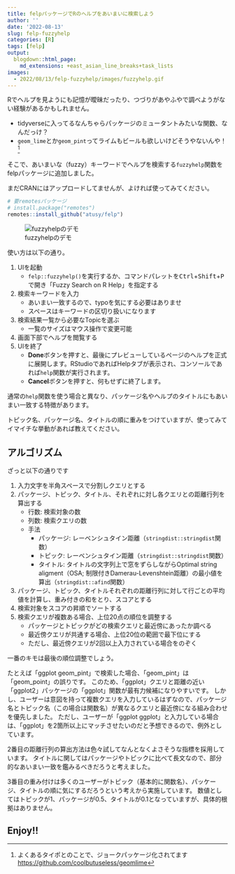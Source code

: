 ```yaml
---
title: felpパッケージでRのヘルプをあいまいに検索しよう
author: ''
date: '2022-08-13'
slug: felp-fuzzyhelp
categories: [R]
tags: [felp]
output:
  blogdown::html_page:
    md_extensions: +east_asian_line_breaks+task_lists
images:
  - 2022/08/13/felp-fuzzyhelp/images/fuzzyhelp.gif
---
```


Rでヘルプを見ようにも記憶が曖昧だったり、つづりがあやふやで調べようがない経験があるかもしれません。

- tidyverseに入ってるなんちゃらパッケージのミュータントみたいな関数、なんだっけ？
- `geom_lime`とか`geom_pint`ってライムもビールも欲しいけどそうやないんや！[^geomlime]

[^geomlime]: よくあるタイポとのことで、ジョークパッケージ化されてます <https://github.com/coolbutuseless/geomlime>


そこで、あいまいな（fuzzy）キーワードでヘルプを検索する`fuzzyhelp`関数をfelpパッケージに追加しました。

まだCRANにはアップロードしてませんが、よければ使ってみてください。

```r
# 要remotesパッケージ
# install.package("remotes")
remotes::install_github("atusy/felp")
```

![fuzzyhelpのデモ](images/fuzzyhelp.gif)

使い方は以下の通り。

1. UIを起動
    - `felp::fuzzyhelp()`を実行するか、コマンドパレットを<kbd>Ctrl</kbd>+<kbd>Shift</kbd>+<kbd>P</kbd>で開き「Fuzzy Search on R Help」を指定する
1. 検索キーワードを入力
    - あいまい一致するので、typoを気にする必要はありませ
    - スペースはキーワードの区切り扱いになります
1. 検索結果一覧から必要なTopicを選ぶ
    - 一覧のサイズはマウス操作で変更可能
1. 画面下部でヘルプを閲覧する
1. UIを終了
    - **Done**ボタンを押すと、最後にプレビューしているページのヘルプを正式に展開します。RStudioであればHelpタブが表示され、コンソールであれば`help`関数が実行されます。
    - **Cancel**ボタンを押すと、何もせずに終了します。

通常の`help`関数を使う場合と異なり、パッケージ名やヘルプのタイトルにもあいまい一致する特徴があります。

トピック名、パッケージ名、タイトルの順に重みをつけていますが、使ってみてイマイチな挙動があれば教えてください。

## アルゴリズム

ざっと以下の通りです

1. 入力文字を半角スペースで分割しクエリとする
1. パッケージ、トピック、タイトル、それぞれに対し各クエリとの距離行列を算出する
    - 行数: 検索対象の数
    - 列数: 検索クエリの数
    - 手法
        - パッケージ: レーベンシュタイン距離（`stringdist::stringdist`関数）
        - トピック: レーベンシュタイン距離（`stringdist::stringdist`関数）
        - タイトル: タイトルの文字列上で窓をずらしながらOptimal string aligment（OSA; 制限付きDamerau-Levenshtein距離）の最小値を算出（`stringdist::afind`関数）
1. パッケージ、トピック、タイトルそれぞれの距離行列に対して行ごとの平均値を計算し、重み付きの和をとり、スコアとする
1. 検索対象をスコアの昇順でソートする
1. 検索クエリが複数ある場合、上位20点の順位を調整する
    - パッケージとトピックがどの検索クエリと最近傍にあったか調べる
    - 最近傍クエリが共通する場合、上位20位の範囲で最下位にする
    - ただし、最近傍クエリが2回以上入力されている場合をのぞく

一番のキモは最後の順位調整でしょう。

たとえば「ggplot geom_pint」で検索した場合、「geom_pint」は「geom_point」の誤りです。
このため、「ggplot」クエリと距離の近い「ggplot2」パッケージの「ggplot」関数が最有力候補になりやすいです。
しかし、ユーザーは意図を持って複数クエリを入力しているはずなので、パッケージ名とトピック名（この場合は関数名）が異なるクエリと最近傍になる組み合わせを優先しました。
ただし、ユーザーが「ggplot ggplot」と入力している場合は、「ggplot」を2箇所以上にマッチさせたいのだと予想できるので、例外としています。

2番目の距離行列の算出方法は色々試してなんとなくよさそうな指標を採用しています。
タイトルに関してはパッケージやトピックに比べて長文なので、部分的なあいまい一致を鑑みるべきだろうと考えました。

3番目の重み付けは多くのユーザーがトピック（基本的に関数名）、パッケージ、タイトルの順に気にするだろうという考えから実施しています。
数値としてはトピックが1、パッケージが0.5、タイトルが0.1となっていますが、具体的根拠はありません。

## Enjoy!!


